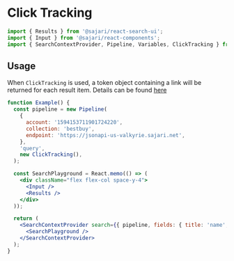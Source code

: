 
<SEO
  title="Click Tracking"
  description="Click tracking refers to recording user click interactions alongside search results. This is usually the successful search outcome customers use to power machine learning."
/>

# Click Tracking

```js
import { Results } from '@sajari/react-search-ui';
import { Input } from '@sajari/react-components';
import { SearchContextProvider, Pipeline, Variables, ClickTracking } from '@sajari/react-hooks';
```

## Usage

When `ClickTracking` is used, a token object containing a link will be returned for each result item. Details can be found [here](https://www.sajari.com/docs/user-guide/analytics/click-tracking/)

```jsx
function Example() {
  const pipeline = new Pipeline(
    {
      account: '1594153711901724220',
      collection: 'bestbuy',
      endpoint: 'https://jsonapi-us-valkyrie.sajari.net',
    },
    'query',
    new ClickTracking(),
  );

  const SearchPlayground = React.memo(() => (
    <div className="flex flex-col space-y-4">
      <Input />
      <Results />
    </div>
  ));

  return (
    <SearchContextProvider search={{ pipeline, fields: { title: 'name', subtitle: 'brand' } }}>
      <SearchPlayground />
    </SearchContextProvider>
  );
}
```
